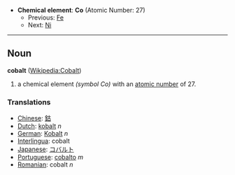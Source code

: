 *'''Chemical element''': '''Co''' (Atomic Number: 27)
**Previous: [[Iron|Fe]]
**Next: [[Nickel|Ni]]
----
== Noun ==
'''cobalt''' ([[en:Cobalt|Wikipedia:Cobalt]])

# a chemical element ''(symbol Co)'' with an [[atomic number]] of 27.

===Translations===
*[[Chinese]]: [[鈷]]
*[[Dutch]]: [[kobalt]] ''n''
*[[German]]: [[Kobalt]] ''n''
*[[Interlingua]]: cobalt
*[[Japanese]]: [[コバルト]]
*[[Portuguese]]: [[cobalto]] ''m''
*[[Romanian]]: cobalt ''n''